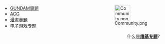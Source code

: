 <div style="float:right;margin-left:0.9em">[[Image:Community.png|50px]]</div>
*[[WikiProject:ACG/GUNDAM|GUNDAM專題]]
*[[WikiProject:ACG|ACG]]
*[[WikiProject:漫画|漫畫專題]]
*[[WikiProject:电子游戏|电子游戏专题]]

<div align=right>
什么是'''[[Wikipedia:专题|维基专题]]'''?
</div>
